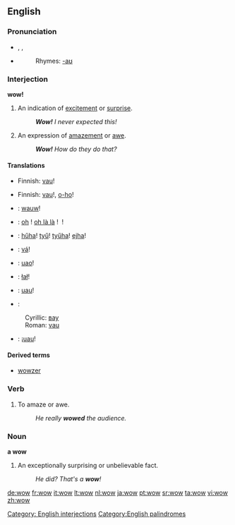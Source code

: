 ==English==

===Pronunciation===
*{{enPR|wou}}, {{IPA|/waʊ/}}, {{SAMPA|/waU/}}
*{{audio|en-us-wow.ogg|Audio (US)}}
*:Rhymes: [[Rhymes:English:-aʊ|-aʊ]]

===Interjection===
'''wow!'''

# An indication of [[excite]]ment or [[surprise]].
#: '''''Wow!''' I never expected this!''
# An expression of [[amaze]]ment or [[awe]].
#: '''''Wow!''' How do they do that?''

====Translations====
{{trans-top|excitement}}
*Finnish: [[vau]]!
{{trans-mid}}
{{trans-bottom}}

{{trans-top|amazement}}
*Finnish: [[vau]]!, [[o-ho]]!
{{trans-mid}}
{{trans-bottom}}

{{checktrans-top}}
*{{ttbc|Dutch}}: [[wauw]]!
*{{ttbc|French}}: [[oh]]&nbsp;! [[oh là là]]&nbsp;! {{t|fr|ouah}}&nbsp;!
*{{ttbc|Hungarian}}: [[hűha]]! [[tyű]]! [[tyűha]]! [[ejha]]!
*{{ttbc|Icelandic}}: [[vá]]!
*{{ttbc|Italian}}: [[uao]]!
*{{ttbc|Polish}}: [[łał]]!
{{checktrans-mid}}
*{{ttbc|Romanian}}: [[uau]]!
*{{ttbc|Serbian}}: 
:Cyrillic: [[вау]]
:Roman: [[vau]]
*{{ttbc|Spanish}}: ¡[[uau]]!
{{checktrans-bottom}}

====Derived terms====
*[[wowzer]]

[[Category: English interjections]]

===Verb===
{{en-verb|wows|wowing|wowed}}

# To amaze or awe.
#:''He really '''wowed''' the audience.''

===Noun===
'''a wow'''

# An exceptionally surprising or unbelievable fact.
#: ''He did? That's a '''wow'''!''

[[Category:English palindromes]]

[[de:wow]]
[[fr:wow]]
[[it:wow]]
[[lt:wow]]
[[nl:wow]]
[[ja:wow]]
[[pt:wow]]
[[sr:wow]]
[[ta:wow]]
[[vi:wow]]
[[zh:wow]]
